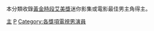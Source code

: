 本分類收錄[[黃金時段艾美獎|黃金時段艾美獎]]迷你影集或電影最佳男主角得主。

[[Category:黃金時段艾美獎獲獎者|主]]
[[Category:按獲得獎項分類的演員|P]]
[[Category:各獎項電視男演員|Category:各獎項電視男演員]]